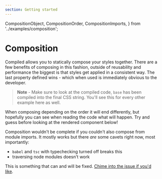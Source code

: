 ```yaml
---
section: Getting started
---
```


  CompositionObject,
  CompositionOrder,
  CompositionImports,
} from '../examples/composition';

# Composition

Compiled allows you to statically compose your styles together.
There are a few benefits of composing in this fashion,
outside of reusability and performance the biggest is that styles get applied in a consistent way.
The last property defined wins -
which when used is immediately obvious to the developer.

<CompositionObject />

> **Note** - Make sure to look at the compiled code,
> `base` has been compiled into the final CSS string.
> You'll see this for every other example here as well.

When composing depending on the order it will end differently,
but hopefully you can see when reading the code what will happen.
Try and guess before looking at the rendered component below!

<CompositionOrder />

Composition wouldn't be complete if you couldn't also compose from module imports.
It mostly works but there _are_ some cavets right now,
most importantly:

- `babel` and `tsc` with typechecking turned off breaks this
- traversing node modules doesn't work

This is something that can and will be fixed.
[Chime into the issue if you'd like](https://github.com/atlassian-labs/compiled-css-in-js/issues/67).

<CompositionImports />
